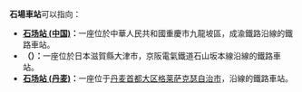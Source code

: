 {{noteTA
|1=zh-tw:石場車站;zh-cn:石场站;zh-hk:石場站;
}}
{{Distinguish|石厂站}}
'''石場車站'''可以指向：
* '''[[石场站_(中国)|石场站 (中国)]]：'''一座位於中華人民共和國重慶市九龍坡區，成渝鐵路沿線的鐵路車站。
* '''{{link-ja|石场站 (日本)|石場駅}}（{{lang|ja|石場駅}}）：'''一座位於日本滋賀縣大津市，京阪電氣鐵道石山坂本線沿線的鐵路車站。
*'''[[石场站_(丹麦)|石场站 (丹麦)]]：'''一座位于[[丹麦|丹麦]][[首都大区|首都大区]][[格萊薩克瑟自治市|格莱萨克瑟自治市]]，{{Link-da|野兔森林铁路|Hareskovbanen}}沿線的鐵路車站。

{{disambig|cat=四字車站名消歧義}}